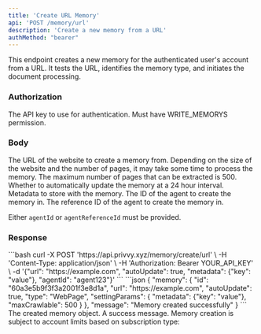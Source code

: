 ```yaml
---
title: 'Create URL Memory'
api: 'POST /memory/url'
description: 'Create a new memory from a URL'
authMethod: "bearer"
---
```


This endpoint creates a new memory for the authenticated user's account from a URL. It tests the URL, identifies the memory type, and initiates the document processing.

### Authorization

<Authorization name="Authorization" type="string" required>
  The API key to use for authentication. Must have WRITE_MEMORYS permission.
</Authorization>

### Body

<ParamField body="url" type="string" required format="uri">
  The URL of the website to create a memory from.
</ParamField>
<Note>
  Depending on the size of the website and the number of pages, it may take some time to process the memory.
  The maximum number of pages that can be extracted is 500.
</Note>

<ParamField body="autoUpdate" type="boolean" required>
  Whether to automatically update the memory at a 24 hour interval.
</ParamField>

<ParamField body="metadata" type="object" optional>
  Metadata to store with the memory.
</ParamField>

<ParamField body="agentId" type="string" optional>
  The ID of the agent to create the memory in.
</ParamField>

<ParamField body="agentReferenceId" type="string" optional>
  The reference ID of the agent to create the memory in.
</ParamField>

Either `agentId` or `agentReferenceId` must be provided.

### Response

<RequestExample>
```bash
curl -X POST 'https://api.privvy.xyz/memory/create/url' \
-H 'Content-Type: application/json' \
-H 'Authorization: Bearer YOUR_API_KEY' \
-d '{"url": "https://example.com", "autoUpdate": true, "metadata": {"key": "value"}, "agentId": "agent123"}'
```
</RequestExample>

<ResponseExample>
```json
{
  "memory": {
    "id": "60a3e5b9f3f3a2001f3e8d1a",
    "url": "https://example.com",
    "autoUpdate": true,
    "type": "WebPage",
    "settingParams": {
      "metadata": {"key": "value"},
      "maxCrawlable": 500
    }
  },
  "message": "Memory created successfully"
}
```
</ResponseExample>

<ResponseField name="memory" type="object">
  The created memory object.
</ResponseField>

<ResponseField name="message" type="string">
  A success message.
</ResponseField>

<Note>
  Memory creation is subject to account limits based on subscription type:
</Note>
